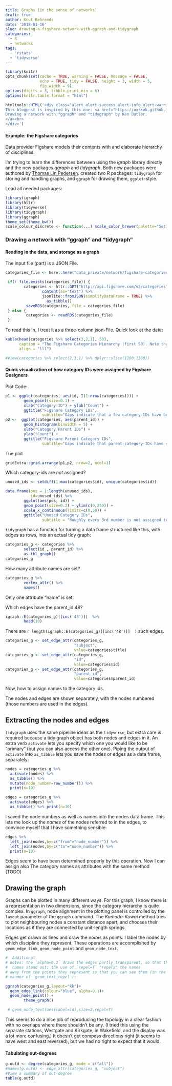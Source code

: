 ```yaml
---
title: Graphs (in the sense of networks)
draft: true
author: Knut Behrends
date: '2018-01-16'
slug: drawing-a-figshare-network-with-ggraph-and-tidygraph
categories:
  - R
  - networks
tags:
  - 'rstats'
  - 'tidyverse'
---
```


```r
library(knitr)
opts_chunk$set(cache = TRUE, warning = FALSE, message = FALSE, 
               echo = TRUE, tidy = FALSE, height = 3, width = 5,
               fig.width = 9)
options(digits = 3, tibble.print_min = 6)
options(knitr.table.format = "html") 

```

```r
htmltools::HTML('<div class="alert alert-success alert-info alert-warning alert-danger"><b>NOTE</b>
This blogpost is inspired by this one: <a href="https://nxskok.github.io/blog/2017/12/30/drawing-a-network-with-ggraph-and-tidygraph/">
Drawing a network with "ggraph" and "tidygraph" by Ken Butler.
</a><br>
</div>')
```



#### Example: the Figshare categories

Data provider Figshare models their contents with and elaborate hierarchy of disciplines.

I'm trying to learn the differences between using the *igraph* library directly and the new packages *ggraph* and *tidygraph*. 
Both new packages were authored by  [Thomas Lin Pedersen](https://github.com/thomasp85).
created two R packages: `tidygraph` for storing and handling graphs, and `ggraph` for
drawing them, `ggplot`-style. 

Load all needed packages:

```r
library(igraph)
library(httr)
library(tidyverse)
library(tidygraph)
library(ggraph)
theme_set(theme_bw())
scale_colour_discrete <- function(...) scale_color_brewer(palette="Set1")

```


### Drawing a network with "ggraph" and "tidygraph"


#### Reading in the data, and storage as a graph

The input file (part) is a JSON File.


```r

categories_file <- here::here("data_private/network/figshare-categories.RDS")

 if(! file.exists(categories_file)) {
        categories <- httr::GET("http://api.figshare.com/v2/categories") %>%
                content(as="text") %>%
                jsonlite::fromJSON(simplifyDataFrame = TRUE) %>% 
                  as_tibble() 
         saveRDS(categories, file = categories_file)
 } else {
         categories <- readRDS(categories_file)
 }

```

To read this in, I treat it as a three-column json-File. 
Quick look at the data:

```r
kable(head(categories %>% select(3,2,1), 50), 
      caption = "The Figshare Categories Hierarchy (first 50). Note that the parent IDs have not been assigned a name.", row.names = 1,
      align = "lll")
```

```r
#View(categories %>% select(2,3,1) %>% dplyr::slice(1200:1300))
```

#### Quick visualization of how category IDs were assigned by Figshare Designers

Plot Code: 

```r
p1 <- ggplot(categories, aes(id, I(1:nrow(categories)))) +
        geom_point(size=0.1) +
        xlab("Category ID") + ylab("Count") +
        ggtitle("Figshare Category IDs", 
                subtitle="Gaps indicate that a few category-IDs have been deleted or renamed")
p2 <-  ggplot(categories, aes(parent_id)) +
        geom_histogram(binwidth = 5) +
        xlab("Category Parent IDs") + 
        ylab("Count") + 
        ggtitle("Figshare Parent Category IDs", 
                subtitle="Gaps indicate that parent-category-IDs have small values or few distinct values > 1000")

```

The plot

```r
gridExtra::grid.arrange(p1,p2, nrow=2, ncol=1)

```

Which category-ids are *not* assigned?

```r
unused_ids <- setdiff(1:max(categories$id), unique(categories$id))

data.frame(pos = 1:length(unused_ids), 
           id=unused_ids) %>% 
        ggplot(aes(pos, id)) +
        geom_point(size=0.2) + ylim(c(0,250)) +
        scale_x_continuous(limits=c(0,50)) +
        ggtitle("Unused Category IDs", 
                subtitle = "Roughly every 3rd number is not assigned to any category ID")

```



`tidygraph` has a function for turning a data frame structured like
this, with edges as rows, into an actual tidy graph:

```r

categories_g <- categories %>%
        select(id , parent_id) %>% 
        as_tbl_graph()
categories_g
```

How many attribute names are set?

```r
categories_g %>%
        vertex_attr() %>% 
        names()
```

Only one attribute "name" is set.

Which edges have the parent_id 48?

```r

igraph::E(categories_g)[[inc('48')]]  %>%
        head(10)
```

There are `r length(igraph::E(categories_g)[[inc('48')]]  )` such edges.


```r

categories_g <- set_edge_attr(categories_g,
                              "subject",
                              value=categories$title)
categories_g <- set_edge_attr(categories_g,
                              "id",
                              value=categories$id)
categories_g <- set_edge_attr(categories_g,
                              "parent_id",
                              value=categories$parent_id)
```

Now, how to assign names to the category ids.

The nodes and edges are shown separately, with the nodes numbered (those
numbers are used in the edges).

## Extracting the nodes and edges

`tidygraph` uses the same pipeline ideas as the `tidyverse`, but extra
care is required because a tidy graph object has both nodes and edges in
it. An extra verb `activate` lets you specify which one you would like
to be "primary" (but you can also access the other one). Piping the
output of `activate` into `as_tibble` lets you save the nodes or edges
as a data frame, separately:

```r

nodes = categories_g %>%
  activate(nodes) %>%
  as_tibble() %>%
  mutate(node_number=row_number()) %>%
  print(n=10)
```

```r
edges = categories_g %>%
  activate(edges) %>%
  as_tibble() %>% print(n=10)
```

I saved the node numbers as well as names into the nodes data frame.
This lets me look up the *names* of the nodes referred to in the edges,
to convince myself that I have something sensible:

```r
edges %>%
  left_join(nodes,by=c("from"="node_number")) %>%
  left_join(nodes,by=c("to"="node_number")) %>%
  print(n=10)
```

Edges seem to have been determined properly by this operation. 
Now I can assign also The category names as attributes with the same method (TODO)

## Drawing the graph



Graphs can be plotted in many different ways. For this graph, I know
there is a representation in two dimensions, since the category hierarchy is quite complex.
In `ggraph`, node alignment in the plotting panel is controlled by the `layout` parameter of the `ggraph` command.  The *Kamada-Kawai* method tries to plot neighbouring nodes a constant distance
apart, and chooses their locations as if they are connected by
unit-length springs. 

Edges get drawn as lines and draw the nodes as points. I label the
nodes by which discipline they represent. 
These operations are accomplished by
`geom_edge_link`, `geom_node_point` and `geom_node_text`.

```r
#  Additional
# notes: the `alpha=0.3` draws the edges partly transparent, so that the
#  names stand out; the use of `repel=T` "repels" the names
# away from the points they represent so that you can see them (in the
# manner of `geom_text_repel`):
```

```r
ggraph(categories_g,layout="kk")+
  geom_edge_link(colour="blue", alpha=0.1)+
  geom_node_point() +
        theme_graph()

 # geom_node_text(aes(label=id),size=2,repel=T)
```

This seems to do a nice job of reproducing the topology in a clear
fashion with no overlaps where there shouldn't be any. (I tried this
using the separate stations, Westgate and Kirkgate, in Wakefield, and
the display was a lot more confusing.) It doesn't get compass directions
right (it seems to have west and east reversed), but we had no right to
expect that it would.

#### Tabulating out-degrees


```r
g.outd <- degree(categories_g, mode = c("all"))
#names(g.outd) <- edge_attr(categories_g, "subject")
#View a summary of out-degree
table(g.outd)
```


